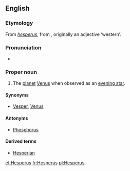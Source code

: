 {{also|hesperus}}
==English==
{{wikipedia|lang=en}}

===Etymology===
From {{etyl|la|en}} ''[[hesperus]]'', from {{etyl|grc|en}} {{m|grc|ἕσπερος}}, originally an adjective ‘western’.

===Pronunciation===
* {{IPA|/ˈhɛspəɹəs/|lang=en}}

===Proper noun===
{{en-proper noun}}

# The [[planet]] [[Venus]] when observed as an [[evening star]].

====Synonyms====
* [[Vesper]], [[Venus]]

====Antonyms====
* [[Phosphorus]]

====Derived terms====
* [[Hesperian]]

[[et:Hesperus]]
[[fr:Hesperus]]
[[pl:Hesperus]]